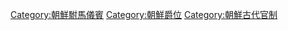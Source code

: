 [[Category:朝鮮駙馬儀賓|Category:朝鮮駙馬儀賓]]
[[Category:朝鮮爵位|Category:朝鮮爵位]]
[[Category:朝鮮古代官制|Category:朝鮮古代官制]]
